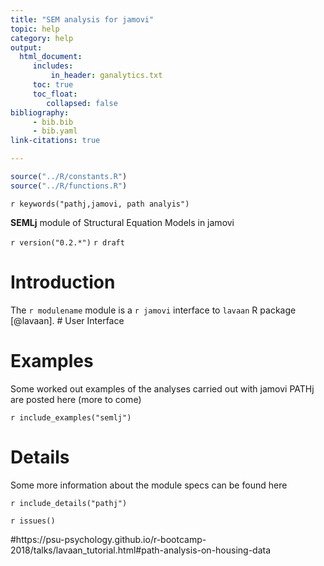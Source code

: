 ```yaml
---
title: "SEM analysis for jamovi"
topic: help
category: help
output: 
  html_document:
     includes:
         in_header: ganalytics.txt
     toc: true
     toc_float:
        collapsed: false
bibliography: 
     - bib.bib
     - bib.yaml
link-citations: true

---
```



```r
source("../R/constants.R")
source("../R/functions.R")
```

`r keywords("pathj,jamovi, path analyis")`

**SEMLj** module of Structural Equation Models in jamovi

`r version("0.2.*")` 
`r draft`


# Introduction

The `r modulename` module is a `r jamovi` interface to `lavaan` R package [@lavaan]. 
# User Interface


# Examples

Some worked out examples of the analyses carried out with jamovi PATHj are posted here (more to come)

`r include_examples("semlj")`

# Details

Some more information about the module specs can be found here

`r include_details("pathj")`


`r issues()`


#https://psu-psychology.github.io/r-bootcamp-2018/talks/lavaan_tutorial.html#path-analysis-on-housing-data

